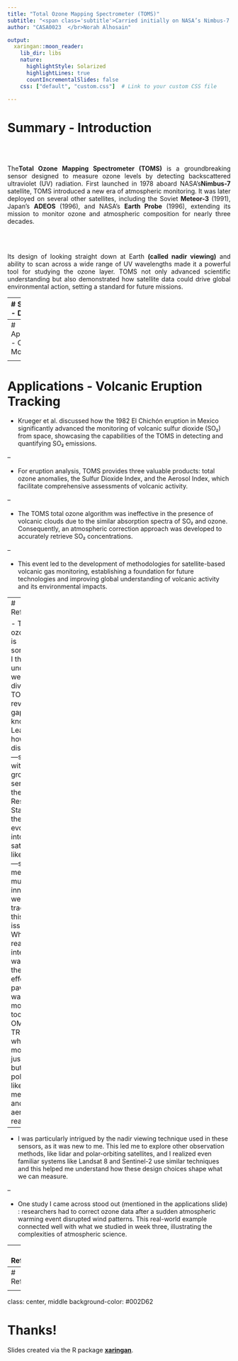 ```yaml
---
title: "Total Ozone Mapping Spectrometer (TOMS)"
subtitle: "<span class='subtitle'>Carried initially on NASA’s Nimbus-7 satellite</span>"
author: "CASA0023  </br>Norah Alhosain"

output:
  xaringan::moon_reader:
    lib_dir: libs
    nature:
      highlightStyle: Solarized
      highlightLines: true
      countIncrementalSlides: false
    css: ["default", "custom.css"]  # Link to your custom CSS file

---
```

# Summary - Introduction
<br>
<br>
<div style="text-align: justify;">

 The<b>Total Ozone Mapping Spectrometer (TOMS)</b> is a groundbreaking sensor designed to measure ozone levels by detecting backscattered ultraviolet (UV) radiation. First launched in 1978 aboard NASA’s<b>Nimbus-7</b>  satellite, TOMS introduced a new era of atmospheric monitoring. It was later deployed on several other satellites, including the Soviet <b>Meteor-3</b> (1991), Japan’s <b>ADEOS</b> (1996), and NASA’s <b> Earth Probe</b> (1996), extending its mission to monitor ozone and atmospheric composition for nearly three decades.
</div>

<br>
<br>
<div style="text-align: justify;">
Its design of looking straight down at Earth <b>(called nadir viewing)</b>  and ability to scan across a wide range of UV wavelengths made it a powerful tool for studying the ozone layer. TOMS not only advanced scientific understanding but also demonstrated how satellite data could drive global environmental action, setting a standard for future missions.
</div>

---
# Summary - Design

.pull-left[
<br>
```r
## echo=FALSE hides the code

library(knitr)
library(kableExtra) 
library(magrittr)    

# Create your data frame
my_data <- data.frame(
  Parameter = c("Sensor Type", "Viewing Angle", "Spectral Range", "Scanning Mechanism", "Spatial Resolution", "Field of View", "Swath Width"),
  Details = c(
    "Passive sensor (measures backscattered UV radiation)",
    "Nadir viewing (looks straight down at Earth)",
    "Six UV wavelengths (310–380 nm)",
    "• Scans ±51° from nadir in 3° steps<br/>• Swath width: ~2,700 km",
    "50 km × 50 km (average: 62 km × 62 km)",
    "Instantaneous Field of View (IFOV): ~0.052 radians",
    "~2,700 km"
  ),
  stringsAsFactors = FALSE
)

# Create HTML table without header, making the first column bold
kable(my_data, format = 'html', col.names = NULL, escape = FALSE) %>%
  kable_styling("bordered", full_width = F, font_size= "15px", position = "center") %>%
  column_spec(1, bold = TRUE)
```
<p style="text-align: left; font-size: 15px;">
* Smaller IFOV allows for finer spatial resolution, meaning the ability to distinguish smaller features on the Earth's surface
</p>

]

.pull-right[

```r
knitr::include_graphics("images/NASA.jpg")
```

<p style="text-align: center; font-size: 12px; color: gray;">
image credit: NASA
</p>

]

---
# Applications - Ozone Monitoring
 

<div class="container">
    <div class="left">
        <ul>
            <li>In May 1985, a paper published by Farman, Gardiner, & Shanklin presented the first scientific evidence of the Antarctic ozone hole, showing a 50% reduction in ozone levels over Antarctica during the spring months.</li>
            <li>In August 1985, Bhartia et al. presented the first map of the Antarctic Ozone Hole from TOMS data at the IAGA/IAMAP conference, confirming that the observed ozone depletion was a continent-wide phenomenon.</li>
            <li>In 2005, Stolarski et al. highlighted how TOMS faced calibration issues due to a degrading mirror, causing some uncertainty in ozone measurements, especially by 2002. However, this uncertainty was minor when comparing the 2002 ozone hole to earlier years.</li>
            <li>The last TOMS mission, the Earth Probe, operated until 2006. It has since been succeeded by advanced sensors such as Aura's Ozone Monitoring Instrument (OMI), the Suomi NPP's Ozone Layer Monitoring Suite (OLMS), and the Copernicus Sentinel-5P satellite.</li>
            <li>The discovery and subsequent mapping of the ozone hole significantly influenced international policy, leading to the adoption of the Montreal Protocol in 1987. This treaty aimed to phase out the production and consumption of ozone-depleting substances, ultimately contributing to the recovery of the ozone layer.</li>
        </ul>
    </div>
    <div class="right">
        ```r
        knitr::include_graphics("images/Nimbus.jpg")
        ```
        <p style="text-align: center; font-size: 12px; color: gray;">
image credit: NASA
</p>
    </div>
</div>
---
# Applications - Volcanic Eruption Tracking

- Krueger et al. discussed how the 1982 El Chichón eruption in Mexico significantly advanced the monitoring of volcanic sulfur dioxide (SO₂) from space, showcasing the capabilities of the TOMS in detecting and quantifying SO₂ emissions.

--

- For eruption analysis, TOMS provides three valuable products: total ozone anomalies, the Sulfur Dioxide Index, and the Aerosol Index, which facilitate comprehensive assessments of volcanic activity.

--

- The TOMS total ozone algorithm was ineffective in the presence of volcanic clouds due to the similar absorption spectra of SO₂ and ozone. Consequently, an atmospheric correction approach was developed to accurately retrieve SO₂ concentrations.

--

- This event led to the development of methodologies for satellite-based volcanic gas monitoring, establishing a foundation for future technologies and improving global understanding of volcanic activity and its environmental impacts.

---
# Reflections



- The ozone hole is something I thought I understood well, but diving into TOMS revealed gaps in my knowledge. Learning how it was discovered—starting with ground sensors at the Halley Research Station, then evolving into early satellites like TOMS—showed me how much innovation went into tracking this global issue. What was really interesting  was how these early efforts paved the way for modern tools like OMI and TROPOMI, which now monitor not just ozone but pollutants like methane and aerosols in real time.

--

- I was particularly intrigued by the nadir viewing technique used in these sensors, as it was new to me. This led me to explore other observation methods, like lidar and polar-orbiting satellites, and I realized even familiar systems like Landsat 8 and Sentinel-2 use similar techniques and this helped me understand how these design choices shape what we can measure.

--

- One study I came across stood out (mentioned in the applications slide) : researchers had to correct ozone data after a sudden atmospheric warming event disrupted wind patterns. This real-world example connected well with what we studied in week three, illustrating the complexities of atmospheric science. 


---
# Reflections

- Overall, seeing how far we’ve come from TOMS’ basic ozone maps to TROPOMI’s hyper-detailed pollution tracking  is inspiring. These tools aren’t just for scientists; they give communities and governments the data to tackle issues like methane leaks . Sure, they might miss hyper-local details (like a single factory’s emissions), but their big-picture insights are vital for policy and global cooperation.  As someone starting out in this field, it’s motivating to see how satellite data bridges science and action—and why learning these tools matters in an era facing significant environmental challenges 

---
# References

<div class="ref">
    <ul>
        <li> 
            Bhartia, P. K., Heath, D. F., & Fleig, A. F. (1985, August). Observation of anomalously small ozone densities in south polar stratosphere during October 1983 and 1984. In Symposium on Dynamics and Remote Sensing of the Middle Atmosphere, 5th Scientific Assembly (Vol. 517).
        </li>
        <li>
            Bhartia, P. K., & McPeters, R. D. (2018). The discovery of the Antarctic Ozone Hole. Comptes Rendus. Geoscience, 350(7), 335–340. <a href="https://doi.org/10.1016/j.crte.2018.04.006" target="_blank">https://doi.org/10.1016/j.crte.2018.04.006</a>
        </li>
        <li>
            eoPortal. (2012). TOMS (Total Ozone Mapping Spectrometer). Satellite Missions Catalogue. from <a href="https://www.eoportal.org/satellite-missions/toms#sensor-complement-toms-total-ozone-mapping-spectrometer" target="_blank">https://www.eoportal.org/satellite-missions/toms#sensor-complement-toms-total-ozone-mapping-spectrometer</a>
        </li>
        <li>
            Farman, J. C., Gardiner, B. G., & Shanklin, J. D. (1985). Large losses of total ozone in Antarctica reveal seasonal ClO<sub>x</sub>/NO<sub>x</sub> interaction. Nature (London), 315(6016), 207–210. <a href="https://doi.org/10.1038/315207a0" target="_blank">https://doi.org/10.1038/315207a0</a>
        </li>
        <li>
            Krueger, A., Krotkov, N., Carn, S., Taran, Y. A., Macias, J. L., & Espindola, J. M. (2008). El Chichon; the genesis of volcanic sulfur dioxide monitoring from space. Journal of Volcanology and Geothermal Research, 175(4), 408–414. <a href="https://doi.org/10.1016/j.jvolgeores.2008.02.026" target="_blank">https://doi.org/10.1016/j.jvolgeores.2008.02.026</a>
        </li>
        <li>
            NASA's Earth Observing System. Nimbus 7. from <a href="https://eospso.nasa.gov/missions/nimbus-7" target="_blank">https://eospso.nasa.gov/missions/nimbus-7</a>
        </li>
        <li>
            NASA Earth Observatory. (2012). Watching the ozone hole before and after the Montreal Protocol. <a href="https://earthobservatory.nasa.gov/images/79198/watching-the-ozone-hole-before-and-after-the-montreal-protocol" target="_blank">https://earthobservatory.nasa.gov/images/79198/watching-the-ozone-hole-before-and-after-the-montreal-protocol</a>
        </li>
        <li>
            Stolarski, R. S., McPeters, R. D., & Newman, P. A. (2005). The Ozone Hole of 2002 as Measured by TOMS. Journal of the Atmospheric Sciences, 62(3), 716-720. <a href="https://doi.org/10.1175/JAS-3338.1" target="_blank">https://doi.org/10.1175/JAS-3338.1</a>
        </li>
    </ul>
</div>

---
class: center, middle
background-color: #002D62


# Thanks!

Slides created via the R package [**xaringan**](https://github.com/yihui/xaringan).

